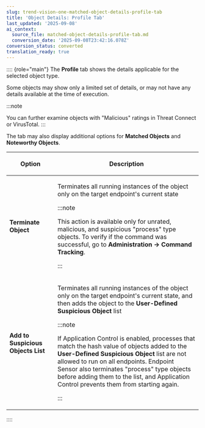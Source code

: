 ```yaml
---
slug: trend-vision-one-matched-object-details-profile-tab
title: 'Object Details: Profile Tab'
last_updated: '2025-09-08'
ai_context:
  source_file: matched-object-details-profile-tab.md
  conversion_date: '2025-09-08T23:42:16.078Z'
conversion_status: converted
translation_ready: true
---
```


:::: {role="main"}
The **Profile** tab shows the details applicable for the selected object type.

Some objects may show only a limited set of details, or may not have any details available at the time of execution.

:::note

You can further examine objects with "Malicious" ratings in Threat Connect or VirusTotal.
:::

The tab may also display additional options for **Matched Objects** and **Noteworthy Objects**.

<table>
<colgroup>
<col style="width: 25%" />
<col style="width: 75%" />
</colgroup>
<thead>
<tr>
<th><p>Option</p></th>
<th><p>Description</p></th>
</tr>
</thead>
<tbody>
<tr>
<td><p><strong>Terminate Object</strong></p></td>
<td><p>Terminates all running instances of the object only on the target endpoint's current state</p>


:::note

<p>This action is available only for unrated, malicious, and suspicious "process" type objects. To verify if the command was successful, go to <strong>Administration → Command Tracking</strong>.</p>


:::

</td>
</tr>
<tr>
<td><p><strong>Add to Suspicious Objects List</strong></p></td>
<td><p>Terminates all running instances of the object only on the target endpoint's current state, and then adds the object to the <strong>User-Defined Suspicious Object</strong> list</p>


:::note

<p>If Application Control is enabled, processes that match the hash value of objects added to the <strong>User-Defined Suspicious Object</strong> list are not allowed to run on all endpoints. Endpoint Sensor also terminates "process" type objects before adding them to the list, and Application Control prevents them from starting again.</p>


:::

</td>
</tr>
</tbody>
</table>
::::
